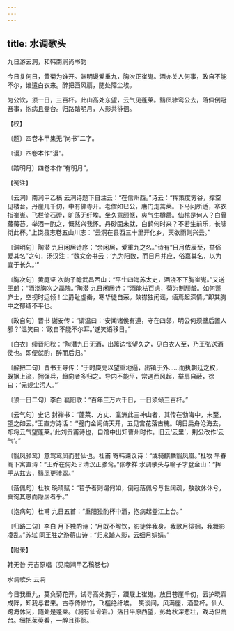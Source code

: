 ```yaml
---
---
---
```

title: 水调歌头
---



九日游云洞，和韩南涧尚书韵





今日复何日，黄菊为谁开。渊明谩爱重九，胸次正崔嵬。酒亦关人何事，政自不能不尔，谁遣白衣来。醉把西风扇，随处障尘埃。

为公饮，须一日，三百杯。此山高处东望，云气见蓬莱。翳凤骖鸾公去，落佩倒冠吾事，抱病且登台。归路踏明月，人影共徘徊。





【校】


〔题〕四卷本甲集无“尚书”二字。

〔谩〕四卷本作“漫”。

〔踏明月〕四卷本作“有明月”。





【笺注】


〔云洞〕南涧甲乙稿 云洞诗题下自注云：“在信州西。”诗云：“挥策度穷谷，撑空见楼台。丹崖几千仞，中有佛寺开。老僧如巳公，譍门走蒿莱。下马问所适，搴衣指崔嵬。飞栏倚石磴，旷荡无纤埃。坐久意颇惬，爽气生樽罍。仙棺是何人？白骨藏莓苔。举酒一酌之，慨然兴我怀。丹砂固未就，白鹤何时来？不若生前乐，长啸衔此杯。”上饶县志卷五山川志：“云洞在县西三十里开化乡，天欲雨则兴云。”

〔渊明句〕陶潜 九日闲居诗序：“余闲居，爱重九之名。”诗有“日月依辰至，举俗爱其名”之句，汤汉注：“魏文帝书云：‘九为阳数，而日月并应，俗嘉其名，以为宜于长久。’”

〔胸次句〕黄庭坚 次韵子瞻武昌西山：“平生四海苏太史，酒浇不下胸崔嵬。”又送王郎：“酒浇胸次之磊隗。”陶潜 九日闲居诗：“酒能袪百虑，菊为制颓龄。如何蓬庐士，空视时运倾！尘爵耻虚罍，寒华徒自荣。敛襟独闲谣，缅焉起深情。”即其胸中之郁结不平也。

〔政自句〕晋书 谢安传：“谓温曰：‘安闻诸侯有道，守在四邻，明公何须壁后置人邪？’温笑曰：‘政自不能不尔耳。’遂笑语移日。”

〔白衣〕续晋阳秋：“陶潜九日无酒，出篱边怅望久之，见白衣人至，乃王弘送酒使也。即便就酌，醉而后归。”

〔醉把二句〕晋书王导传：“于时庾亮以望重地逼，出镇于外……而执朝廷之权，既据上流，拥强兵，趋向者多归之。导内不能平，常遇西风起，举扇自蔽，徐曰：‘元规尘污人。’”

〔须一日二句〕李白 襄阳歌：“百年三万六千日，一日须倾三百杯。”

〔云气句〕史记 封禅书：“蓬莱、方丈、瀛洲此三神山者，其传在勃海中，未至，望之如云。”王直方诗话：“‘璧门金阙倚天开，五见宫花落古槐。明日扁舟沧海去，却将云气望蓬莱。’此刘贡甫诗也，自馆中出知曹州时作。旧云‘云里’，荆公改作‘云气’。”

〔翳凤骖鸾〕意驾鸾凤而登仙也。杜甫 寄韩谏议诗：“或骑麒麟翳凤凰。”杜牧 早春阁下寓直诗：“王乔在何处？清汉正骖鸾。”张孝祥 水调歌头与喻子才登金山：“挥手从兹去，翳凤更骖鸾。”

〔落佩句〕杜牧 晚晴赋：“若予者则谓何如，倒冠落佩兮与世阔疏，敖敖休休兮，真徇其愚而隐居者乎。”

〔抱病句〕杜甫 九日五首：“重阳独酌杯中酒，抱病起登江上台。”

〔归路二句〕李白 月下独酌诗：“月既不解饮，影徒伴我身。我歌月徘徊，我舞影凌乱。”苏轼 同王胜之游蒋山诗：“归来踏人影，云细月娟娟。”





【附录】


韩无咎 元吉原唱（见南涧甲乙稿卷七）

水调歌头 云洞

今日我重九，莫负菊花开。试寻高处携手，蹑屐上崔嵬。放目苍崖千仞，云护晓霜成阵，知我与君来。古寺倚修竹，飞槛绝纤埃。　笑谈间，风满座，酒盈杯。仙人跨海休问，随处是蓬莱。（洞有仙骨岩。）落日平原西望，彭角秋深悲壮，戏马但荒台。细把茱萸看，一醉且徘徊。